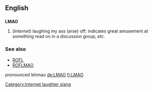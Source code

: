 ==English==
==={{initialism}}===
[[Category:Internet laughter slang]]
'''LMAO'''

#(''Internet'') laughing my ass (arse) off; indicates great amusement at something read on in a discussion group, ''etc''.

===See also===
*[[ROFL]]
*[[ROFLMAO]]

pronounced lehmao
[[de:LMAO]]
[[fi:LMAO]]